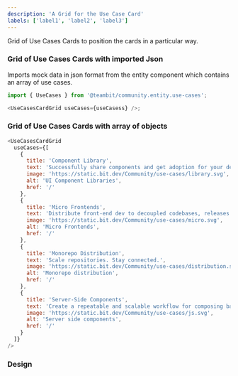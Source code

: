 ```yaml
---
description: 'A Grid for the Use Case Card'
labels: ['label1', 'label2', 'label3']
---
```



Grid of Use Cases Cards to position the cards in a particular way.

### Grid of Use Cases Cards with imported Json

Imports mock data in json format from the entity component which contains an array of use cases.

```js
import { UseCases } from '@teambit/community.entity.use-cases';

<UseCasesCardGrid useCases={useCasess} />;
```

### Grid of Use Cases Cards with array of objects

```js live
<UseCasesCardGrid
  useCases={[
    {
      title: 'Component Library',
      text: 'Successfully share components and get adoption for your design system.',
      image: 'https://static.bit.dev/Community/use-cases/library.svg',
      alt: 'UI Component Libraries',
      href: '/'
    },
    {
      title: 'Micro Frontends',
      text: 'Distribute front-end dev to decoupled codebases, releases and autonomous teams.',
      image: 'https://static.bit.dev/Community/use-cases/micro.svg',
      alt: 'Micro Frontends',
      href: '/'
    },
    {
      title: 'Monorepo Distribution',
      text: 'Scale repositories. Stay connected.',
      image: 'https://static.bit.dev/Community/use-cases/distribution.svg',
      alt: 'Monorepo distribution',
      href: '/'
    },
    {
      title: 'Server-Side Components',
      text: 'Create a repeatable and scalable workflow for composing backend services',
      image: 'https://static.bit.dev/Community/use-cases/js.svg',
      alt: 'Server side components',
      href: '/'
    }
  ]}
/>
```

### Design

<FigmaEmbed src="https://www.figma.com/embed?embed_host=share&url=https%3A%2F%2Fwww.figma.com%2Ffile%2FctC1w9YhJvqaO1EZ08gLOV%2FCommunity%3Fnode-id%3D5%253A162" />
